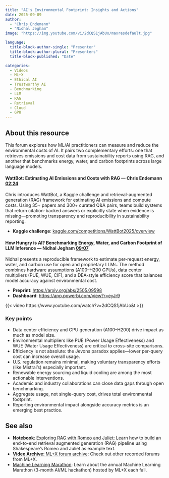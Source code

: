 ```yaml
---
title: "AI's Environmental Footprint: Insights and Actions"
date: 2025-09-09
author:
  - "Chris Endemann"
  - "Nidhal Jegham"
image: "https://img.youtube.com/vi/2dCQS1jAbUo/maxresdefault.jpg"

language:
  title-block-author-single: "Presenter"
  title-block-author-plural: "Presenters"
  title-block-published: "Date"

categories:
  - Videos
  - ML+X
  - Ethical AI
  - Trustworthy AI
  - Benchmarking
  - LLM
  - RAG
  - Retrieval
  - Cloud
  - GPU
---
```


## About this resource
This forum explores how ML/AI practitioners can measure and reduce the environmental costs of AI. It pairs two complementary efforts: one that retrieves emissions and cost data from sustainability reports using RAG, and another that benchmarks energy, water, and carbon footprints across large language models.

#### WattBot: Estimating AI Emissions and Costs with RAG — Chris Endemann [02:24](https://www.youtube.com/watch?v=2dCQS1jAbUo&t=144s){target=_blank}  
Chris introduces WattBot, a Kaggle challenge and retrieval-augmented generation (RAG) framework for estimating AI emissions and compute costs. Using 35+ papers and 300+ curated Q&A pairs, teams build systems that return citation-backed answers or explicitly state when evidence is missing—promoting transparency and reproducibility in sustainability reporting.  

- **Kaggle challenge**: [kaggle.com/competitions/WattBot2025/overview](https://www.kaggle.com/competitions/WattBot2025/overview)

#### How Hungry is AI? Benchmarking Energy, Water, and Carbon Footprint of LLM Inference — Nidhal Jegham [09:07](https://www.youtube.com/watch?v=2dCQS1jAbUo&t=547s){target=_blank}  
Nidhal presents a reproducible framework to estimate per-request energy, water, and carbon use for open and proprietary LLMs. The method combines hardware assumptions (A100–H200 GPUs), data center multipliers (PUE, WUE, CIF), and a DEA-style efficiency score that balances model accuracy against environmental cost.  

- **Preprint**: [https://arxiv.org/abs/2505.09598](https://arxiv.org/abs/2505.09598)  
- **Dashboard**: [https://app.powerbi.com/view?r=eyJr9](https://app.powerbi.com/view?r=eyJrIjoiZjVmOTI0MmMtY2U2Mi00ZTE2LTk2MGYtY2ZjNDMzODZkMjlmIiwidCI6IjQyNmQyYThkLTljY2QtNDI1NS04OTNkLTA2ODZhMzJjMTY4ZCIsImMiOjF9)

{{< video https://www.youtube.com/watch?v=2dCQS1jAbUo&t >}}

### Key points
- Data center efficiency and GPU generation (A100–H200) drive impact as much as model size.  
- Environmental multipliers like PUE (Power Usage Effectiveness) and WUE (Water Usage Effectiveness) are critical to cross-site comparisons.
- Efficiency is not absolute: the Jevons paradox applies—lower per-query cost can increase overall usage.  
- U.S. regulation remains minimal, making voluntary transparency efforts (like Mistral's) especially important.  
- Renewable energy sourcing and liquid cooling are among the most actionable interventions.  
- Academic and industry collaborations can close data gaps through open benchmarking.
- Aggregate usage, not single-query cost, drives total environmental footprint.  
- Reporting environmental impact alongside accuracy metrics is an emerging best practice.  

## See also  
- [**Notebook**: Exploring RAG with Romeo and Juliet](https://uw-madison-datascience.github.io/ML-X-Nexus/Learn/Notebooks/2025-05-07_RAG-Romeo-Juliet.html): Learn how to build an end-to-end retrieval augmented generation (RAG) pipeline using Shakespeare's Romeo and Juliet as example text.
- [**Video Archive**: ML+X forum archive](https://uw-madison-datascience.github.io/ML-X-Nexus/Applications/Videos/Forums/): Check out other recorded forums from ML+X.
- [Machine Learning Marathon](https://ml-marathon.wisc.edu/): Learn about the annual Machine Learning Marathon (3-month AI/ML hackathon) hosted by ML+X each fall.
